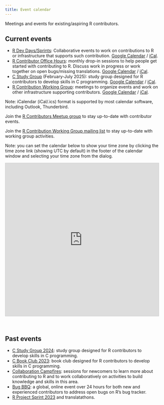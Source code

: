 ```yaml
---
title: Event calendar
---
```


Meetings and events for existing/aspiring R contributors.

## Current events

* [R Dev Days/Sprints](r-dev-days/): Collaborative events to work on contributions to R or infrastructure that supports such contribution. [Google Calendar](https://calendar.google.com/calendar/embed?src=096ece8c4dd2994219c1e504a6d474f7964e16fe18eced1dbdb8d5323ee6297b%40group.calendar.google.com) / [iCal](https://calendar.google.com/calendar/ical/096ece8c4dd2994219c1e504a6d474f7964e16fe18eced1dbdb8d5323ee6297b%40group.calendar.google.com/public/basic.ics).  
* [R Contributor Office Hours](office-hours): monthly drop-in sessions to help people get started with contributing to R. Discuss work in progress or work together on open bugs/missing translations. [Google Calendar](https://calendar.google.com/calendar/u/0/r?cid=c7b298f30426b575f888ee963ec38a6da1ad6d2dbc27f34d501a72f2d8abb1cf@group.calendar.google.com) / [iCal](https://calendar.google.com/calendar/ical/c7b298f30426b575f888ee963ec38a6da1ad6d2dbc27f34d501a72f2d8abb1cf%40group.calendar.google.com/public/basic.ics).  
* [C Study Group](c-study-group-2025) (February-July 2025): study group designed for R contributors to develop skills in C programming. 
[Google Calendar](https://calendar.google.com/calendar/u/1?cid=ab59b5988cef70d576d045f33a7b4ec633d665afb070aaf696b4b353254c74dc@group.calendar.google.com) / [iCal](https://calendar.google.com/calendar/ical/ab59b5988cef70d576d045f33a7b4ec633d665afb070aaf696b4b353254c74dc%40group.calendar.google.com/public/basic.ics).
* [R Contribution Working Group](/working-group): meetings to organize events and work on other infrastructure supporting contributors. [Google Calendar](https://calendar.google.com/calendar/u/0/r?cid=nc4tg39nam44itn9uhnf751hbk@group.calendar.google.com) / [iCal](https://calendar.google.com/calendar/ical/nc4tg39nam44itn9uhnf751hbk%40group.calendar.google.com/public/basic.ics). 

Note: iCalendar (iCal/.ics) format is supported by most calendar software, including Outlook, Thunderbird.

Join the [R Contributors Meetup group](https://www.meetup.com/r-contributors) to stay up-to-date with contributor events.

Join the [R Contribution Working Group mailing list](https://stat.ethz.ch/mailman/listinfo/r-contribution-wg) to stay up-to-date with working group activities.

Note: you can set the calendar below to show your time zone by clicking the time zone link (showing UTC by default) in the footer of the calendar window and selecting your time zone from the dialog.

<iframe src="https://teamup.com/kskqth1ysymh61tiyv?view=a&showProfileAndInfo=0&showSidepanel=1&showAgendaDateRange=year&showAgendaHeader=1&showAgendaDetails=0&showYearViewHeader=1" style="width: 100%; height: 500px; border: 1px solid #cccccc" loading="lazy" frameborder="0"></iframe>

<br>

## Past events

* [C Study Group 2024](c-study-group-2024): study group designed for R contributors to develop skills in C programming.
* [C Book Club 2023](c-book-club-2023): book club designed for R contributors to develop skills in C programming.
<!-- [Google Calendar](https://calendar.google.com/calendar/u/1?cid=ab59b5988cef70d576d045f33a7b4ec633d665afb070aaf696b4b353254c74dc@group.calendar.google.com) / [iCal](https://calendar.google.com/calendar/ical/ab59b5988cef70d576d045f33a7b4ec633d665afb070aaf696b4b353254c74dc%40group.calendar.google.com/public/basic.ics) -->
* [Collaboration Campfires](collaboration-campfires): sessions for newcomers to learn more about contributing to R and to work collaboratively on activities to build knowledge and skills in this area. 
<!-- [Google Calendar](https://calendar.google.com/calendar/u/0/r?cid=4gvpmaj0coinh0kuvc9lbissbo@group.calendar.google.com) / [iCal](https://calendar.google.com/calendar/ical/4gvpmaj0coinh0kuvc9lbissbo%40group.calendar.google.com/public/basic.ics) -->
* [Bug BBQ](bug-bbq): a global, online event over 24 hours for both new and experienced contributors to address open bugs on R's bug tracker. 
<!-- [Google Calendar](https://calendar.google.com/calendar/u/0/r?cid=0m51s33qv9b030ip742675lki8@group.calendar.google.com) / [iCal](https://calendar.google.com/calendar/ical/0m51s33qv9b030ip742675lki8%40group.calendar.google.com/public/basic.ics) -->
* [R Project Sprint 2023](https://contributor.r-project.org/r-project-sprint-2023){target="_blank"} and translatathons.  <!-- [Google Calendar](https://calendar.google.com/calendar/u/0/r?cid=096ece8c4dd2994219c1e504a6d474f7964e16fe18eced1dbdb8d5323ee6297b@group.calendar.google.com) / [iCal](https://calendar.google.com/calendar/ical/096ece8c4dd2994219c1e504a6d474f7964e16fe18eced1dbdb8d5323ee6297b%40group.calendar.google.com/public/basic.ics) -->

